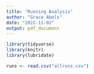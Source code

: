 ```yaml
---
title: "Running Analysis"
author: "Grace Abels"
date: "2022-11-02"
output: pdf_document
---
```


```r
library(tidyverse)
library(knitr)
library(lubridate)
```

```r
runs <- read.csv("allruns.csv")
```


```r


```

